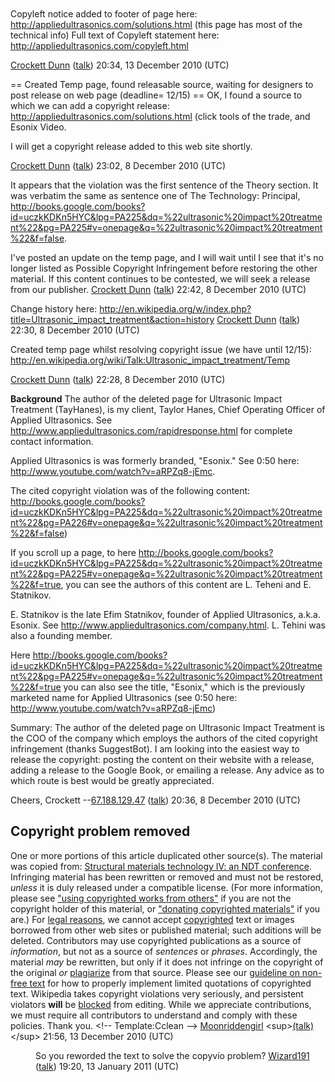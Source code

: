 <article id="29970334" title=Talk:Ultrasonic impact treatment>
	<talkpage id="29970334" title="Talk:Ultrasonic impact treatment">
{{metalworking|class=C|importance=low}}

Copyleft notice added to footer of page here: http://appliedultrasonics.com/solutions.html (this page has most of the technical info)
Full text of Copyleft statement here: http://appliedultrasonics.com/copyleft.html

[[User:Hcd2|Crockett Dunn]] ([[User talk:Hcd2|talk]]) 20:34, 13 December 2010 (UTC)

== Created Temp page, found releasable source, waiting for designers to post release on web page (deadline= 12/15) ==
OK, I found a source to which we can add a copyright release: http://appliedultrasonics.com/solutions.html (click tools of the trade, and Esonix Video.

I will get a copyright release added to this web site shortly.

[[User:Hcd2|Crockett Dunn]] ([[User talk:Hcd2|talk]]) 23:02, 8 December 2010 (UTC)

It appears that the violation was the first sentence of the Theory section.  It was verbatim the same as sentence one of The Technology: Principal, [[here|http://books.google.com/books?id=uczkKDKn5HYC&amp;lpg=PA225&amp;dq=%22ultrasonic%20impact%20treatment%22&amp;pg=PA225#v=onepage&amp;q=%22ultrasonic%20impact%20treatment%22&amp;f=false]].

I've posted an update on the temp page, and I will wait until I see that it's no longer listed as Possible Copyright Infringement before restoring the other material.  If this content continues to be contested, we will seek a release from our publisher.
[[User:Hcd2|Crockett Dunn]] ([[User talk:Hcd2|talk]]) 22:42, 8 December 2010 (UTC)


Change history here:
http://en.wikipedia.org/w/index.php?title=Ultrasonic_impact_treatment&amp;action=history
[[User:Hcd2|Crockett Dunn]] ([[User talk:Hcd2|talk]]) 22:30, 8 December 2010 (UTC)

Created temp page whilst resolving copyright issue (we have until 12/15): http://en.wikipedia.org/wiki/Talk:Ultrasonic_impact_treatment/Temp

[[User:Hcd2|Crockett Dunn]] ([[User talk:Hcd2|talk]]) 22:28, 8 December 2010 (UTC)


'''Background'''
The author of the deleted page for Ultrasonic Impact Treatment (TayHanes), is my client, Taylor Hanes, Chief Operating Officer of Applied Ultrasonics.  See http://www.appliedultrasonics.com/rapidresponse.html for complete contact information.

Applied Ultrasonics is was formerly branded, &quot;Esonix.&quot;  See 0:50 here: http://www.youtube.com/watch?v=aRPZq8-jEmc.

The cited copyright violation was of the following content:
http://books.google.com/books?id=uczkKDKn5HYC&amp;lpg=PA225&amp;dq=%22ultrasonic%20impact%20treatment%22&amp;pg=PA226#v=onepage&amp;q=%22ultrasonic%20impact%20treatment%22&amp;f=false)

If you scroll up a page, to here http://books.google.com/books?id=uczkKDKn5HYC&amp;lpg=PA225&amp;dq=%22ultrasonic%20impact%20treatment%22&amp;pg=PA225#v=onepage&amp;q=%22ultrasonic%20impact%20treatment%22&amp;f=true, you can see the authors of this content are L. Teheni and E. Statnikov.

E. Statnikov is the late Efim Statnikov, founder of Applied Ultrasonics, a.k.a. Esonix.  See http://www.appliedultrasonics.com/company.html.  L. Tehini was also a founding member.

Here http://books.google.com/books?id=uczkKDKn5HYC&amp;lpg=PA225&amp;dq=%22ultrasonic%20impact%20treatment%22&amp;pg=PA225#v=onepage&amp;q=%22ultrasonic%20impact%20treatment%22&amp;f=true you can also see the title, &quot;Esonix,&quot; which is the previously marketed name for Applied Ultrasonics (see 0:50 here: http://www.youtube.com/watch?v=aRPZq8-jEmc)

Summary:
The author of the deleted page on Ultrasonic Impact Treatment is the COO of the company which employs the authors of the cited copyright infringement (thanks SuggestBot).  I am looking into the easiest way to release the copyright: posting the content on their website with a release, adding a release to the Google Book, or emailing a release.  Any advice as to which route is best would be greatly appreciated.


Cheers,
Crockett
--[[Special:Contributions/67.188.129.47|67.188.129.47]] ([[User talk:67.188.129.47|talk]]) 20:36, 8 December 2010 (UTC)

== Copyright problem removed ==

One or more portions of this article duplicated other source(s). The material was copied from: [http://books.google.com/books?id=uczkKDKn5HYC&amp;lpg=PA225&amp;dq=%22ultrasonic%20impact%20treatment%22&amp;pg=PA226#v=onepage&amp;q=%22ultrasonic%20impact%20treatment%22&amp;f=false Structural materials technology IV: an NDT conference]. Infringing material has been rewritten or removed and must not be restored, ''unless'' it is duly released under a compatible license. (For more information, please see [[Wikipedia:COPYRIGHT#Using_copyrighted_work_from_others|&quot;using copyrighted works from others&quot;]] if you are not the copyright holder of this material, or [[Wikipedia:Donating copyrighted materials|&quot;donating copyrighted materials&quot;]] if you are.) For [[Wikipedia:Copyrights|legal reasons]], we cannot accept [[Wikipedia:Copyrights|copyrighted]] text or images borrowed from other web sites or published material; such additions will be deleted. Contributors may use copyrighted publications as a source of ''information'', but not as a source of ''sentences'' or ''phrases''. Accordingly, the material ''may'' be rewritten, but only if it does not infringe on the copyright of the original ''or'' [[Wikipedia:Plagiarism|plagiarize]] from that source. Please see our [[Wikipedia:NFC#Text|guideline on non-free text]] for how to properly implement limited quotations of copyrighted text. Wikipedia takes copyright violations very seriously, and persistent violators '''will''' be [[Wikipedia:Blocking policy|blocked]] from editing. While we appreciate contributions, we must require all contributors to understand and comply with these policies. Thank you. &lt;!-- Template:Cclean --&gt; [[User:Moonriddengirl|Moonriddengirl]] &lt;sup&gt;[[User talk:Moonriddengirl|(talk)]]&lt;/sup&gt; 21:56, 13 December 2010 (UTC)

:So you reworded the text to solve the copyvio problem? [[User:Wizard191|Wizard191]] ([[User talk:Wizard191|talk]]) 19:20, 13 January 2011 (UTC)
	</talkpage>
</article>